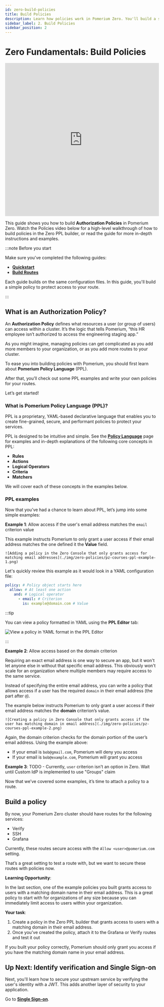 ```yaml
---
id: zero-build-policies
title: Build Policies
description: Learn how policies work in Pomerium Zero. You'll build a simple authorization policy that protects access to Grafana.
sidebar_label: 2. Build Policies
sidebar_position: 2
---
```


# Zero Fundamentals: Build Policies

<iframe
  width="100%"
  height="500"
  src="https://www.youtube.com/embed/lRpkd20psbk"
  frameborder="0"
  webkitallowfullscreen="true"
  mozallowfullscreen="true"
  allowfullscreen="true"></iframe>

This guide shows you how to build **Authorization Policies** in Pomerium Zero. Watch the Policies video below for a high-level walkthrough of how to build policies in the Zero PPL builder, or read the guide for more in-depth instructions and examples.

:::note Before you start

Make sure you've completed the following guides:

- [**Quickstart**](/docs/get-started/quickstart)
- [**Build Routes**](/docs/get-started/fundamentals/zero/zero-build-routes)

Each guide builds on the same configuration files. In this guide, you'll build a simple policy to protect access to your route.

:::

## What is an Authorization Policy?

An **Authorization Policy** defines what resources a user (or group of users) can access within a cluster. It’s the logic that tells Pomerium, “this HR employee isn’t authorized to access the engineering staging app.”

As you might imagine, managing policies can get complicated as you add more members to your organization, or as you add more routes to your cluster.

To ease you into building policies with Pomerium, you should first learn about **Pomerium Policy Language** (PPL).

After that, you’ll check out some PPL examples and write your own policies for your routes.

Let’s get started!

### What is Pomerium Policy Language (PPL)?

PPL is a proprietary, YAML-based declarative language that enables you to create fine-grained, secure, and performant policies to protect your services.

PPL is designed to be intuitive and simple. See the [**Policy Language**](/docs/capabilities/ppl) page for examples and in-depth explanations of the following core concepts in PPL:

- **Rules**
- **Actions**
- **Logical Operators**
- **Criteria**
- **Matchers**

We will cover each of these concepts in the examples below.

### PPL examples

Now that you’ve had a chance to learn about PPL, let’s jump into some simple examples:

**Example 1**: Allow access if the user's email address matches the `email` criterion value

This example instructs Pomerium to only grant a user access if their email address matches the one defined it the **Value** field.

    ![Adding a policy in the Zero Console that only grants access for matching email addresses](./img/zero-policies/pz-courses-ppl-example-1.png)

Let's quickly review this example as it would look in a YAML configuration file:

```yaml
policy: # Policy object starts here
  allow: # At least one action
    and: # Logical operator
      - email: # Criterion
        is: example@domain.com # Value
```

:::tip

You can view a policy formatted in YAML using the **PPL Editor** tab:

![View a policy in YAML format in the PPL Editor](./img/zero-policies/pz-courses-ppl-editor.png)

:::

**Example 2**: Allow access based on the domain criterion

Requiring an exact email address is one way to secure an app, but it won't let anyone else in without that specific email address. This obviously won't scale for an organization where multiple members may require access to the same service.

Instead of specifying the entire email address, you can write a policy that allows access if a user has the required `domain` in their email address (the part after `@`).

The example below instructs Pomerium to only grant a user access if their email address matches the **domain** criterion’s value.

    ![Creating a policy in Zero Console that only grants access if the user has matching domain in email address](./img/zero-policies/pz-courses-ppl-example-2.png)

Again, the domain criterion checks for the domain portion of the user’s email address. Using the example above:

- If your email is `bob@gmail.com`, Pomerium will deny you access
- If your email is `bob@example.com`, Pomerium will grant you access

**Example 3**: TODO - Currently, `user` criterion isn't an option in Zero. Wait until Custom IdP is implemented to use "Groups" claim

Now that we’ve covered some examples, it’s time to attach a policy to a route.

## Build a policy

By now, your Pomerium Zero cluster should have routes for the following services:

- Verify
- SSH
- Grafana

Currently, these routes secure access with the `Allow <user>@pomerium.com ` setting.

That’s a great setting to test a route with, but we want to secure these routes with policies now.

**Learning Opportunity**:

In the last section, one of the example policies you built grants access to users with a matching domain name in their email address. This is a great policy to start with for organizations of any size because you can immediately limit access to users within your organization.

**Your task**:

1. Create a policy in the Zero PPL builder that grants access to users with a matching domain in their email address.
1. Once you've created the policy, attach it to the Grafana or Verify routes and test it out

If you built your policy correctly, Pomerium should only grant you access if you have the matching domain name in your email address.

## Up Next: Identify verification and Single Sign-on

Next, you'll learn how to secure your upstream service by verifying the user's identity with a JWT. This adds another layer of security to your application.

Go to [**Single Sign-on**](/docs/get-started/fundamentals/zero/zero-single-sign-on).
